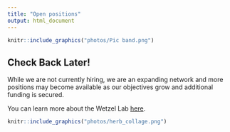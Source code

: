 ```yaml
---
title: "Open positions"
output: html_document
---
```


```r
knitr::include_graphics("photos/Pic band.png")
```

## Check Back Later!

While we are not currently hiring, we are an expanding network and more positions may become available as our objectives grow and additional funding is secured.

You can learn more about the Wetzel Lab [here](https://www.wetzellab.com).

```r
knitr::include_graphics("photos/herb_collage.png")
```